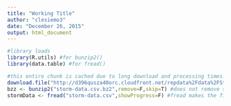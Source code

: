 ```yaml
---
title: "Working Title"
author: "clesiemo3"
date: "December 26, 2015"
output: html_document
---
```


```r
#library loads
library(R.utils) #for bunzip2()
library(data.table) #for fread()
```


```r
#this entire chunk is cached due to long download and processing times.
download.file("http://d396qusza40orc.cloudfront.net/repdata%2Fdata%2FStormData.csv.bz2","storm-data.csv.bz2")
bzz <- bunzip2("storm-data.csv.bz2",remove=F,skip=T) #does not remove source file and skips the unzip if already exists.
stormData <- fread("storm-data.csv",showProgress=F) #fread makes the file size and load time managable. No need to show progress for a static document
```

